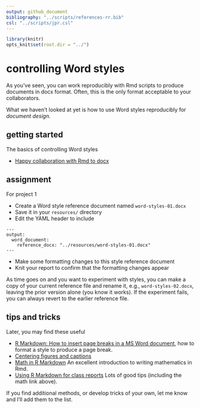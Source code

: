 ```yaml
---
output: github_document
bibliography: "../scripts/references-rr.bib"
csl: "../scripts/jpr.csl"
---
```


```r
library(knitr)
opts_knit$set(root.dir = "../")
```

# controlling Word styles 

As you've seen, you can work reproducibly with Rmd scripts to produce documents in docx format. Often, this is the only format acceptable to your collaborators. 

What we haven't looked at yet is how to use Word styles reproducibly for  *document design.* 


## getting started

The basics of controlling Word styles  

- [Happy collaboration with Rmd to docx](http://rmarkdown.rstudio.com/articles_docx.html) 



## assignment 

For project 1

- Create a Word style reference document named `word-styles-01.docx` 
- Save it in your `resources/` directory 
- Edit the YAML header to include

```
---
output:
  word_document:  
    reference_docx: "../resources/word-styles-01.docx"
---
```
- Make some formatting changes to this style reference document 
- Knit your report to confirm that the formatting changes appear 

As time goes on and you want to experiment with styles, you can make a copy of your current reference file and rename it, e.g., `word-styles-02.docx`, leaving the prior version alone (you know it works). If the experiment fails, you can always revert to the earlier reference file. 


## tips and tricks 

Later, you may find these useful  

- [R Markdown: How to insert page breaks in a MS Word document](http://datascienceplus.com/r-markdown-how-to-insert-page-breaks-in-a-ms-word-document/), how to format a style to produce a page break.  
- [Centering figures and captions](cm042_docx-center-figure.md) 
- [Math in R Markdown](http://www.stat.cmu.edu/~cshalizi/rmarkdown/#math-in-r-markdown) An excellent introduction to writing mathematics in Rmd. 
- [Using R Markdown for class reports](http://www.stat.cmu.edu/~cshalizi/rmarkdown/) Lots of good tips (including the math link above). 

If you find additional methods, or develop tricks of your own, let me know and I'll add them to the list. 
